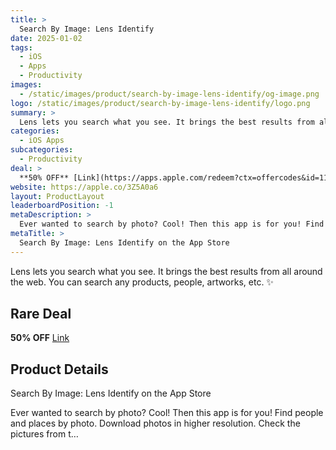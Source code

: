 ```yaml
---
title: >
  Search By Image: Lens Identify
date: 2025-01-02
tags:
  - iOS
  - Apps
  - Productivity
images:
  - /static/images/product/search-by-image-lens-identify/og-image.png
logo: /static/images/product/search-by-image-lens-identify/logo.png
summary: >
  Lens lets you search what you see. It brings the best results from all around the web. You can search any products, people, artworks, etc. ✨
categories:
  - iOS Apps
subcategories:
  - Productivity
deal: >
  **50% OFF** [Link](https://apps.apple.com/redeem?ctx=offercodes&id=1155925769&code=BLACKFRIDAY50)
website: https://apple.co/3Z5A0a6
layout: ProductLayout
leaderboardPosition: -1
metaDescription: >
  Ever wanted to search by photo? Cool! Then this app is for you! Find people and places by photo. Download photos in higher resolution. Check the pictures from t…
metaTitle: >
  ‎Search By Image: Lens Identify on the App Store
---
```

Lens lets you search what you see. It brings the best results from all around the web. You can search any products, people, artworks, etc. ✨

## Rare Deal

**50% OFF** [Link](https://apps.apple.com/redeem?ctx=offercodes&id=1155925769&code=BLACKFRIDAY50)

## Product Details

‎Search By Image: Lens Identify on the App Store

Ever wanted to search by photo? Cool! Then this app is for you! Find people and places by photo. Download photos in higher resolution. Check the pictures from t…
